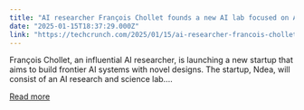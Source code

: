 ```yaml
---
title: "AI researcher François Chollet founds a new AI lab focused on AGI"
date: "2025-01-15T18:37:29.000Z"
link: "https://techcrunch.com/2025/01/15/ai-researcher-francois-chollet-founds-a-new-ai-lab-focused-on-agi/"
---
```


François Chollet, an influential AI researcher, is launching a new startup that aims to build frontier AI systems with novel designs. The startup, Ndea, will consist of an AI research and science lab....

[Read more](https://techcrunch.com/2025/01/15/ai-researcher-francois-chollet-founds-a-new-ai-lab-focused-on-agi/)
